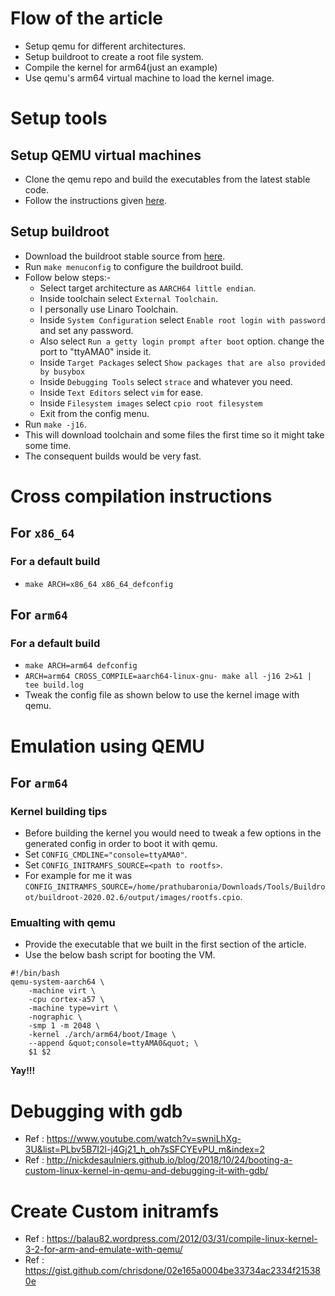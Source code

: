 = Flow of the article =

* Setup qemu for different architectures.
* Setup buildroot to create a root file system.
* Compile the kernel for arm64(just an example)
* Use qemu's arm64 virtual machine to load the kernel image.

= Setup tools =

== Setup QEMU virtual machines ==

* Clone the qemu repo and build the executables from the latest stable code.
* Follow the instructions given [https://www.qemu.org/download/#source here].

== Setup buildroot ==

* Download the buildroot stable source from [https://buildroot.org/download.html here].
* Run <code>make menuconfig</code> to configure the buildroot build.
* Follow below steps:-
** Select target architecture as <code>AARCH64 little endian</code>.
** Inside toolchain select <code>External Toolchain</code>.
** I personally use Linaro Toolchain.
** Inside <code>System Configuration</code> select <code>Enable root login with   password</code> and set any password.
** Also select <code>Run a getty login prompt after boot</code> option. change the port to &quot;ttyAMA0&quot; inside it.
** Inside <code>Target Packages</code> select <code>Show packages that are also provided   by busybox</code>
** Inside <code>Debugging Tools</code> select <code>strace</code> and whatever you need.
** Inside <code>Text Editors</code> select <code>vim</code> for ease.
** Inside <code>Filesystem images</code> select <code>cpio root filesystem</code>
** Exit from the config menu.
* Run <code>make -j16</code>.
* This will download toolchain and some files the first time so it might take some time.
* The consequent builds would be very fast.

= Cross compilation instructions =

== For <code>x86_64</code> ==

=== For a default build ===

* <code>make ARCH=x86_64 x86_64_defconfig</code>

== For <code>arm64</code> ==

=== For a default build ===

* <code>make ARCH=arm64 defconfig</code>
* <code>ARCH=arm64 CROSS_COMPILE=aarch64-linux-gnu- make all -j16 2&gt;&amp;1 | tee   build.log</code>
* Tweak the config file as shown below to use the kernel image with qemu.

= Emulation using QEMU =

== For <code>arm64</code> ==

=== Kernel building tips ===

* Before building the kernel you would need to tweak a few options in the generated config in order to boot it with qemu.
* Set <code>CONFIG_CMDLINE=&quot;console=ttyAMA0&quot;</code>.
* Set <code>CONFIG_INITRAMFS_SOURCE=&lt;path to rootfs&gt;</code>.
* For example for me it was <code>CONFIG_INITRAMFS_SOURCE=/home/prathubaronia/Downloads/Tools/Buildroot/buildroot-2020.02.6/output/images/rootfs.cpio</code>.

=== Emualting with qemu ===

* Provide the executable that we built in the first section of the article.
* Use the below bash script for booting the VM.

<pre>#!/bin/bash
qemu-system-aarch64 \
    -machine virt \
    -cpu cortex-a57 \
    -machine type=virt \
    -nographic \
    -smp 1 -m 2048 \
    -kernel ./arch/arm64/boot/Image \
    --append &quot;console=ttyAMA0&quot; \
    $1 $2</pre>
'''Yay!!!'''

= Debugging with gdb =

* Ref : https://www.youtube.com/watch?v=swniLhXg-3U&amp;list=PLbv5B7I2l-j4Gj21_h_oh7sSFCYEvPU_m&amp;index=2
* Ref : http://nickdesaulniers.github.io/blog/2018/10/24/booting-a-custom-linux-kernel-in-qemu-and-debugging-it-with-gdb/

= Create Custom initramfs =

* Ref : https://balau82.wordpress.com/2012/03/31/compile-linux-kernel-3-2-for-arm-and-emulate-with-qemu/
* Ref : https://gist.github.com/chrisdone/02e165a0004be33734ac2334f215380e

